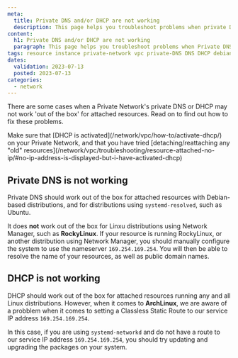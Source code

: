 ```yaml
---
meta:
  title: Private DNS and/or DHCP are not working
  description: This page helps you troubleshoot problems when private DNS and/or DHCP are not working
content:
  h1: Private DNS and/or DHCP are not working
  paragraph: This page helps you troubleshoot problems when Private DNS and/or DHCP are not working
tags: resource instance private-network vpc private-DNS DNS DHCP debian network-manager linux rockylinux nameserver archlinux classeless-static-route systemd-networkd
dates:
  validation: 2023-07-13
  posted: 2023-07-13
categories:
  - network
---
```


There are some cases when a Private Network's private DNS or DHCP may not work 'out of the box' for attached resources. Read on to find out how to fix these problems.

<Message type="tip">
Make sure that [DHCP is activated](/network/vpc/how-to/activate-dhcp/) on your Private Network, and that you have tried [detaching/reattaching any "old" resources](/network/vpc/troubleshooting/resource-attached-no-ip/#no-ip-address-is-displayed-but-i-have-activated-dhcp)
</Message>

## Private DNS is not working

Private DNS should work out of the box for attached resources with Debian-based distributions, and for distributions using `systemd-resolved`, such as Ubuntu.

It does **not** work out of the box for Linxu distributions using Network Manager, such as **RockyLinux**. If your resource is running RockyLinux, or another distribution using Network Manager, you should manually configure the system to use the nameserver `169.254.169.254`. You will then be able to resolve the name of your resources, as well as public domain names.

## DHCP is not working

DHCP should work out of the box for attached resources running any and all Linux distributions. However, when it comes to **ArchLinux**, we are aware of a probblem when it comes to setting a Classless Static Route to our service IP address `169.254.169.254`.

In this case, if you are using `systemd-networkd` and do not have a route to our service IP address `169.254.169.254`, you should try updating and upgrading the packages on your system.

